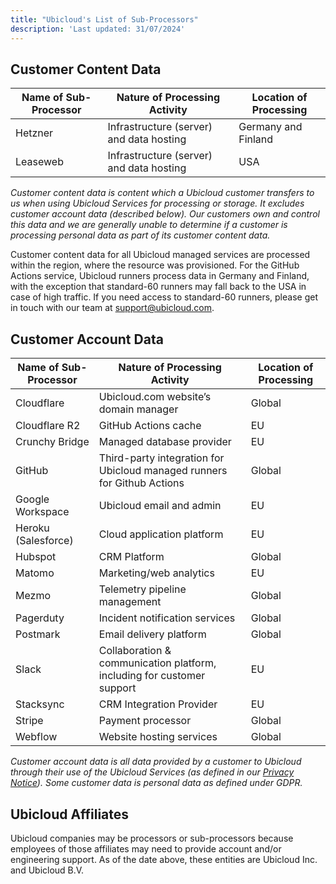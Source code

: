 ```yaml
---
title: "Ubicloud's List of Sub-Processors"
description: 'Last updated: 31/07/2024'
---
```


## Customer Content Data

| Name of Sub-Processor | Nature of Processing Activity            | Location of Processing |
|-----------------------|------------------------------------------|------------------------|
| Hetzner               | Infrastructure (server) and data hosting | Germany and Finland    |
| Leaseweb              | Infrastructure (server) and data hosting | USA                    |

_Customer content data is content which a Ubicloud customer transfers to us when using Ubicloud Services for processing or storage. It excludes customer account data (described below). Our customers own and control this data and we are generally unable to determine if a customer is processing personal data as part of its customer content data._

Customer content data for all Ubicloud managed services are processed within the region, where the resource was provisioned. For the GitHub Actions service, Ubicloud runners process data in Germany and Finland, with the exception that standard-60 runners may fall back to the USA in case of high traffic. If you need access to standard-60 runners, please get in touch with our team at [support@ubicloud.com](mailto:support@ubicloud.com).

## Customer Account Data

| Name of Sub-Processor | Nature of Processing Activity                                            | Location of Processing |
|-----------------------|--------------------------------------------------------------------------|------------------------|
| Cloudflare            | Ubicloud.com website’s domain manager                                    | Global                 |
| Cloudflare R2         | GitHub Actions cache                                                     | EU                     |
| Crunchy Bridge        | Managed database provider                                                | EU                     |
| GitHub                | Third-party integration for Ubicloud managed runners for Github Actions  | Global                 |
| Google Workspace      | Ubicloud email and admin                                                 | EU                     |
| Heroku (Salesforce)   | Cloud application platform                                               | EU                     |
| Hubspot               | CRM Platform                                                             | Global                 |
| Matomo                | Marketing/web analytics                                                  | EU                     |
| Mezmo                 | Telemetry pipeline management                                            | Global                 |
| Pagerduty             | Incident notification services                                           | Global                 |
| Postmark              | Email delivery platform                                                  | Global                 |
| Slack                 | Collaboration & communication platform, including for customer support   | EU                     |
| Stacksync             | CRM Integration Provider                                                 | EU                     |
| Stripe                | Payment processor                                                        | Global                 |
| Webflow               | Website hosting services                                                 | Global                 |

_Customer account data is all data provided by a customer to Ubicloud through their use of the Ubicloud Services (as defined in our [Privacy Notice](/about/privacy-policy)). Some customer data is personal data as defined under GDPR._

## Ubicloud Affiliates

Ubicloud companies may be processors or sub-processors because employees of those affiliates may need to provide account and/or engineering support. As of the date above, these entities are Ubicloud Inc. and Ubicloud B.V. 